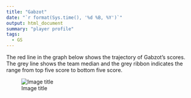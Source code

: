 ```yaml
---
title: "Gabzot"
date: "`r format(Sys.time(), '%d %B, %Y')`"
output: html_document
summary: "player profile"
tags:
  - GS
---
```


The red line in the graph below shows the trajectory of Gabzot's scores. The grey line shows the team median and the grey ribbon indicates the range from top five score to bottom five score.

![Image title](Gabzot.jpg)
